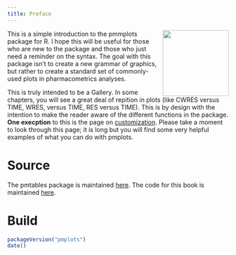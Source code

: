 ```yaml
---
title: Preface
---
```


<img src=pmp-hex.png align=right width=150px></img>This is a simple 
introduction to the pmmplots package for R. I hope this will be useful for 
those who are new to the package and those who just need a  reminder on the 
syntax. The goal with this package isn't to create a new grammar of graphics, 
but rather to create a standard set of commonly-used plots in pharmacometrics 
analyses. 

This is truly intended to be a Gallery. In some chapters, you will see a great 
deal of repition in plots (like CWRES versus TIME, WRES, versus TIME, 
RES versus TIME). This is by design with the intention to make the reader aware
of the different functions in the package. __One execption__ to this is the 
page on [customization](custom.html). Please take a moment to look through 
this page; it is long but you will find some very helpful examples of what 
you can do with pmplots.


# Source {.unnumbered}

The pmtables package is maintained [here](https://github.com/metrumresearchgroup/pmplots).
The code for this book is maintained [here](https://github.com/metrumresearchgroup/pmp-book).

# Build {.unnumbered}

```r
packageVersion("pmplots")
date()
```
